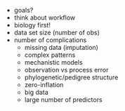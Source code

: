 * goals?
* think about workflow
* biology first!
* data set size (number of obs)
* number of complications
    * missing data (imputation)
	* complex patterns
	* mechanistic models
	* observation vs process error
	* phylogenetic/pedigree structure
	* zero-inflation
	* big data
	* large number of predictors
	
